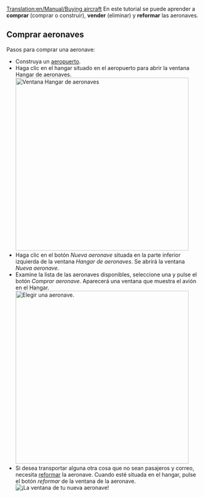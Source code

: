 [[Translation:en/Manual/Buying aircraft]]
{{es/Manual/Tutorial/Inicio}}
En este tutorial se puede aprender a '''comprar''' (comprar o construir), '''vender''' (eliminar) y '''reformar''' las aeronaves.

==Comprar aeronaves==
Pasos para comprar una aeronave:
* Construya un [[es/Manual/Construir aeropuertos|aeropuerto]].
* Haga clic en el hangar situado en el aeropuerto para abrir la ventana Hangar de aeronaves.<br/>[[File:es/Manual/Step1aircraft.png|none|thumb|450px|Ventana Hangar de aeronaves]]
* Haga clic en el botón ''Nueva aeronave'' situada en la parte inferior izquierda de la ventana ''Hangar de aeronaves''. Se abrirá la ventana ''Nueva aeronave''.
* Examine la lista de las aeronaves disponibles, seleccione una y pulse el botón ''Comprar aeronave''. Aparecerá una ventana que muestra el avión en el Hangar.<br/>[[File:es/Manual/Step3aircraft.png|none|thumb|450px|Elegir una aeronave.]]
* Si desea transportar alguna otra cosa que no sean pasajeros y correo, necesita [[es/Manual/Reformar vehículos|reformar]] la aeronave. Cuando esté situada en el hangar, pulse el botón ''reformar'' de la ventana de la aeronave.<br/>[[File:es/Manual/Step4aircraft.png|none|frame|¡La ventana de tu nueva aeronave!]]